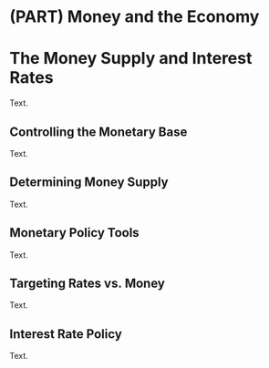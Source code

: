 # (PART) Money and the Economy {-}

# The Money Supply and Interest Rates

Text.

## Controlling the Monetary Base

Text.

## Determining Money Supply

Text.

## Monetary Policy Tools

Text.

## Targeting Rates vs. Money

Text.

## Interest Rate Policy

Text.
